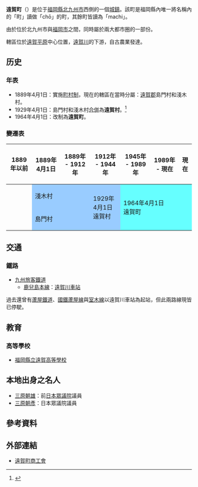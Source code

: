{{日本町村
| 自治體名=遠賀
| 町村=町
| 圖像=[[File:Ongagawa_Post_office.JPG|240px]]
| 圖像說明=遠賀川[[郵政局|郵政局]]
| 町村章=[[File:Emblem_of_Onga,_Fukuoka.svg|75px]]
| 日文原名=遠賀町
| 平假名=おんがちょう
| 羅馬字拼音=Onga-chō
| 都道府縣=福岡縣
| 支廳=
| 郡=遠賀郡
| 編號=40384-9
| 面積=22.14
| 邊界未定=
| 人口=19,700
| 統計時間=2010年1月31日
| 自治體=[[岡垣町|岡垣町]]、[[芦屋町|芦屋町]]、[[水卷町|水卷町]]<br />[[中間市|中間市]]、[[鞍手町|鞍手町]]、[[宗像市|宗像市]]
| 樹=[[木樨|木樨]]
| 花=[[水仙|水仙]]
| 鳥=
| 其他象徵物=
| 其他象徵=
| 首長=木村隆治
| 卸任日期=2011年4月26日
| 議員數=14
| 郵遞區號=811-4303
| 所在地=遠賀郡遠賀町大字今古賀513番地<br>[[File:Onga_Town_Office.jpg|210px]]
| 電話號碼=93-293-1234
| 外部連結=http://www.town.onga.lg.jp/
| 經度=
| 緯度=
| 地圖=[[File:Onga_in_Fukuoka_Prefecture_Ja.svg|250px]]
| 註記=人口：[http://www.town.onga.lg.jp/ 遠賀町官方網站]
}}
'''遠賀町'''（{{jpn|j=遠賀町|hg=おんがちょう|rm=Onga chō|f=y}}）是位于[[福岡縣|福岡縣]][[北九州市|北九州市]]西側的一個[[城鎮|城鎮]]。該町是福岡縣內唯一將名稱內的「町」讀做「chō」的町，其餘町皆讀為「machi」。

由於位於北九州市與[[福岡市|福岡市]]之間，同時屬於兩大都市圈的一部份。

轄區位於[[遠賀平原|遠賀平原]]中心位置，[[遠賀川|遠賀川]]的下游，自古農業發達。

==历史==
===年表===
* 1889年4月1日：實施[[町村制|町村制]]，現在的轄區在當時分屬：[[遠賀郡|遠賀郡]]島門村和淺木村。
* 1929年4月1日：島門村和淺木村[[市町村合併|合併]]為'''遠賀村'''。<ref>{{cite web | language = ja | publisher = 遠賀町公所 | title = 町導航 | url = http://www.town.onga.lg.jp/machi_navi/gaiyo/cyomei/index.html | author =  | date = 2006-09-15 | accessdate = 2010-02-19 | archive-date = 2021-05-12 | archive-url = https://web.archive.org/web/20210512174641/http://www.town.onga.lg.jp/machi_navi/gaiyo/cyomei/index.html | dead-url = no }}</ref>
* 1964年4月1日：改制為'''遠賀町'''。

===變遷表===
{| class="wikitable" style="font-size:x-small"
! 1889年以前
! 1889年4月1日
! 1889年 - 1912年
! 1912年 - 1944年
! 1945年 - 1989年
! 1989年 - 現在
! 現在
|-
|
| colspan=2 style="background-color:#9cf;" | 淺木村
| rowspan=2 style="background-color:#9cf;" | 1929年4月1日<br />遠賀村
| rowspan=2 colspan=3 style="background-color:#6ff;" | 1964年4月1日<br />遠賀町
|-
|
| colspan=2 style="background-color:#9cf;" | 島門村
|}

==交通==
===鐵路===
* [[九州旅客鐵道|九州旅客鐵道]]
** [[鹿兒島本線|鹿兒島本線]]：[[遠賀川車站|遠賀川車站]]

過去還曾有[[蘆屋鐵道|蘆屋鐵道]]、[[國鐵|國鐵]][[蘆屋線|蘆屋線]]與[[室木線|室木線]]以遠賀川車站為起站，但此兩路線現皆已停駛。

==教育==
===高等學校===
* [[福岡縣立遠賀高等學校|福岡縣立遠賀高等學校]]

== 本地出身之名人 ==
* [[三原朝雄|三原朝雄]]：前[[日本眾議院|日本眾議院]]議員
* [[三原朝彥|三原朝彥]]：日本眾議院議員

== 參考資料 ==
{{reflist}}

==外部連結==
{{commonscat|Onga, Fukuoka}}
* {{Ja}} [https://web.archive.org/web/20100115001209/http://www.onga-shoukou.net/ 遠賀町商工會]

{{福岡縣}}{{Authority control}}